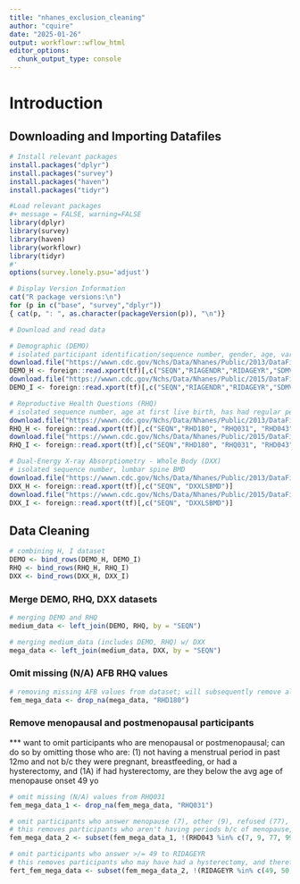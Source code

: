 ```yaml
---
title: "nhanes_exclusion_cleaning"
author: "cquire"
date: "2025-01-26"
output: workflowr::wflow_html
editor_options:
  chunk_output_type: console
---
```


# Introduction


## Downloading and Importing Datafiles
```r
# Install relevant packages
install.packages("dplyr")
install.packages("survey")
install.packages("haven")
install.packages("tidyr")
```

```r
#Load relevant packages
#+ message = FALSE, warning=FALSE
library(dplyr)
library(survey)
library(haven)
library(workflowr)
library(tidyr)
#'
options(survey.lonely.psu='adjust')

# Display Version Information
cat("R package versions:\n")
for (p in c("base", "survey","dplyr"))
{ cat(p, ": ", as.character(packageVersion(p)), "\n")}
```

```r
# Download and read data

# Demographic (DEMO)
# isolated participant identification/sequence number, gender, age, variances
download.file("https://wwwn.cdc.gov/Nchs/Data/Nhanes/Public/2013/DataFiles/DEMO_H.XPT", tf <- tempfile(), mode="wb")
DEMO_H <- foreign::read.xport(tf)[,c("SEQN","RIAGENDR","RIDAGEYR","SDMVSTRA","SDMVPSU","WTMEC2YR")]
download.file("https://wwwn.cdc.gov/Nchs/Data/Nhanes/Public/2015/DataFiles/DEMO_I.xpt", tf <- tempfile(), mode="wb")
DEMO_I <- foreign::read.xport(tf)[,c("SEQN","RIAGENDR","RIDAGEYR","SDMVSTRA","SDMVPSU","WTMEC2YR")]

# Reproductive Health Questions (RHQ)
# isolated sequence number, age at first live birth, has had regular periods in the last 12 mo, reason for not having regular periods in last 12 mo
download.file("https://wwwn.cdc.gov/Nchs/Data/Nhanes/Public/2013/DataFiles/RHQ_H.XPT", tf <- tempfile(), mode="wb")
RHQ_H <- foreign::read.xport(tf)[,c("SEQN","RHD180", "RHQ031", "RHD043")]
download.file("https://wwwn.cdc.gov/Nchs/Data/Nhanes/Public/2015/DataFiles/RHQ_I.xpt", tf <- tempfile(), mode="wb")
RHQ_I <- foreign::read.xport(tf)[,c("SEQN","RHD180", "RHQ031", "RHD043")]

# Dual-Energy X-ray Absorptiometry - Whole Body (DXX)
# isolated sequence number, lumbar spine BMD
download.file("https://wwwn.cdc.gov/Nchs/Data/Nhanes/Public/2013/DataFiles/DXX_H.xpt", tf <- tempfile(), mode="wb")
DXX_H <- foreign::read.xport(tf)[,c("SEQN", "DXXLSBMD")]
download.file("https://wwwn.cdc.gov/Nchs/Data/Nhanes/Public/2015/DataFiles/DXX_I.xpt", tf <- tempfile(), mode="wb")
DXX_I <- foreign::read.xport(tf)[,c("SEQN", "DXXLSBMD")]
```

## Data Cleaning
```r
# combining H, I dataset
DEMO <- bind_rows(DEMO_H, DEMO_I)
RHQ <- bind_rows(RHQ_H, RHQ_I)
DXX <- bind_rows(DXX_H, DXX_I)
```

### Merge DEMO, RHQ, DXX datasets
```r
# merging DEMO and RHQ
medium_data <- left_join(DEMO, RHQ, by = "SEQN")

# merging medium_data (includes DEMO, RHQ) w/ DXX
mega_data <- left_join(medium_data, DXX, by = "SEQN")
```

### Omit missing (N/A) AFB RHQ values
```r
# removing missing AFB values from dataset; will subsequently remove all males from set
fem_mega_data <- drop_na(mega_data, "RHD180")
```

### Remove menopausal and postmenopausal participants
*** want to omit participants who are menopausal or postmenopausal; can do so by omitting those who are:
(1) not having a menstrual period in past 12mo and not b/c they were pregnant, breastfeeding, or had a hysterectomy, and
  (1A) if had hysterectomy, are they below the avg age of menopause onset 49 yo

```r
# omit missing (N/A) values from RHQ031
fem_mega_data_1 <- drop_na(fem_mega_data, "RHQ031")

# omit participants who answer menopause (7), other (9), refused (77), don't know (99) to RHD043
# this removes participants who aren't having periods b/c of menopause, another reason, or refused/don't know
fem_mega_data_2 <- subset(fem_mega_data_1, !(RHD043 %in% c(7, 9, 77, 99)))

# omit participants who answer >/= 49 to RIDAGEYR
# this removes participants who may have had a hysterectomy, and therefore cannot say if they are experiencing menopause (based on lack of menstruation), and are at or above the average age that menopause occurs  
fert_fem_mega_data <- subset(fem_mega_data_2, !(RIDAGEYR %in% c(49, 50, 51, 52, 53, 54, 55, 56, 57, 58, 59, 60, 61, 62, 63, 64, 65, 66, 67, 68, 69, 70, 71, 72, 73, 74, 75, 76, 77, 78, 79, 80)))
```




